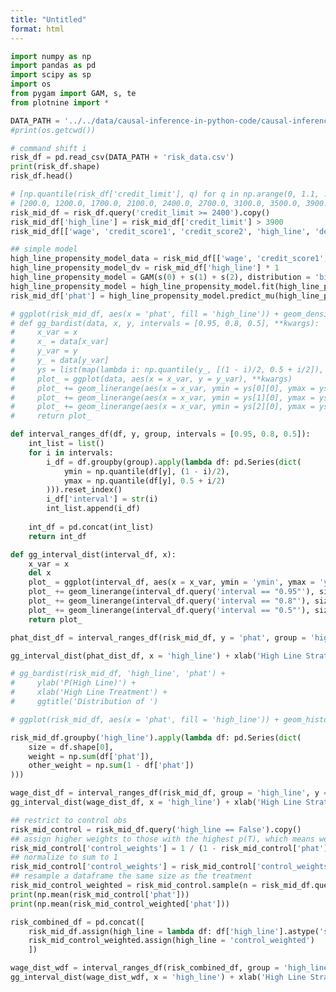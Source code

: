 ```yaml
---
title: "Untitled"
format: html
---
```


```python
import numpy as np
import pandas as pd
import scipy as sp
import os
from pygam import GAM, s, te
from plotnine import *

DATA_PATH = '../../data/causal-inference-in-python-code/causal-inference-in-python/data/'
#print(os.getcwd())
```


```python
# command shift i
risk_df = pd.read_csv(DATA_PATH + 'risk_data.csv')
print(risk_df.shape)
risk_df.head()
```

```python
# [np.quantile(risk_df['credit_limit'], q) for q in np.arange(0, 1.1, .1)]
# [200.0, 1200.0, 1700.0, 2100.0, 2400.0, 2700.0, 3100.0, 3500.0, 3900.0, 4700.0, 8500.0]
risk_mid_df = risk_df.query('credit_limit >= 2400').copy()
risk_mid_df['high_line'] = risk_mid_df['credit_limit'] > 3900
risk_mid_df[['wage', 'credit_score1', 'credit_score2', 'high_line', 'default']].groupby('high_line').agg('mean')
```

```python
## simple model
high_line_propensity_model_data = risk_mid_df[['wage', 'credit_score1', 'credit_score2']]
high_line_propensity_model_dv = risk_mid_df['high_line'] * 1
high_line_propensity_model = GAM(s(0) + s(1) + s(2), distribution = 'binomial', link = 'logit')
high_line_propensity_model = high_line_propensity_model.fit(high_line_propensity_model_data, high_line_propensity_model_dv)
risk_mid_df['phat'] = high_line_propensity_model.predict_mu(high_line_propensity_model_data)
```

```python
# ggplot(risk_mid_df, aes(x = 'phat', fill = 'high_line')) + geom_density(alpha = .4) + xlab('$P(High Line)$') + ggtitle('Propensity Model Predictions by Treatment Group')
# def gg_bardist(data, x, y, intervals = [0.95, 0.8, 0.5], **kwargs):
#     x_var = x
#     x_ = data[x_var]
#     y_var = y
#     y_ = data[y_var]
#     ys = list(map(lambda i: np.quantile(y_, [(1 - i)/2, 0.5 + i/2]), intervals))
#     plot_ = ggplot(data, aes(x = x_var, y = y_var), **kwargs)
#     plot_ += geom_linerange(aes(x = x_var, ymin = ys[0][0], ymax = ys[0][1]), size = .5)
#     plot_ += geom_linerange(aes(x = x_var, ymin = ys[1][0], ymax = ys[1][1]), size = 2, color = 'grey')
#     plot_ += geom_linerange(aes(x = x_var, ymin = ys[2][0], ymax = ys[2][1]), size = 4, color = 'lightblue')
#     return plot_

def interval_ranges_df(df, y, group, intervals = [0.95, 0.8, 0.5]):
    int_list = list()
    for i in intervals:
        i_df = df.groupby(group).apply(lambda df: pd.Series(dict(
            ymin = np.quantile(df[y], (1 - i)/2),
            ymax = np.quantile(df[y], 0.5 + i/2)
        ))).reset_index()
        i_df['interval'] = str(i)
        int_list.append(i_df)
    
    int_df = pd.concat(int_list)
    return int_df

def gg_interval_dist(interval_df, x):
    x_var = x
    del x
    plot_ = ggplot(interval_df, aes(x = x_var, ymin = 'ymin', ymax = 'ymax')) 
    plot_ += geom_linerange(interval_df.query('interval == "0.95"'), size = 0.5)
    plot_ += geom_linerange(interval_df.query('interval == "0.8"'), size = 2, color = 'grey')
    plot_ += geom_linerange(interval_df.query('interval == "0.5"'), size = 4, color = 'lightblue')
    return plot_

phat_dist_df = interval_ranges_df(risk_mid_df, y = 'phat', group = 'high_line')

gg_interval_dist(phat_dist_df, x = 'high_line') + xlab('High Line Strategy') + ylab('P(Treatment)') + ggtitle('Propensity Distributions between Credit Limit Groups') + coord_flip() + theme_bw() + theme(figure_size = (4, 2.5)) + labs(caption = 'Bars show 95-80-50% Data Interval')

# gg_bardist(risk_mid_df, 'high_line', 'phat') + 
#     ylab('P(High Line)') +
#     xlab('High Line Treatment') +
#     ggtitle('Distribution of ')

# ggplot(risk_mid_df, aes(x = 'phat', fill = 'high_line')) + geom_histogram(alpha = .4, position = 'dodge') + xlab('$P(High Line)$') + ggtitle('Propensity Model Predictions by Treatment Group')
```

```python
risk_mid_df.groupby('high_line').apply(lambda df: pd.Series(dict(
    size = df.shape[0],
    weight = np.sum(df['phat']),
    other_weight = np.sum(1 - df['phat'])
)))
```

```python
wage_dist_df = interval_ranges_df(risk_mid_df, group = 'high_line', y = 'wage')
gg_interval_dist(wage_dist_df, x = 'high_line') + xlab('High Line Strategy') + ylab('Wage Distribution)') + ggtitle('Wage Distributions between Credit Limit Groups') + coord_flip() + theme_bw() + theme(figure_size = (4, 2.5)) + labs(caption = 'Bars show 95-80-50% Data Interval')
```

```python
## restrict to control obs
risk_mid_control = risk_mid_df.query('high_line == False').copy()
## assign higher weights to those with the highest p(T), which means we divide by the 1 - P(T)
risk_mid_control['control_weights'] = 1 / (1 - risk_mid_control['phat'])
## normalize to sum to 1
risk_mid_control['control_weights'] = risk_mid_control['control_weights'] / np.sum(risk_mid_control['control_weights'])
## resample a dataframe the same size as the treatment
risk_mid_control_weighted = risk_mid_control.sample(n = risk_mid_df.query('high_line == True').shape[0], replace = True, weights = 'control_weights')
print(np.mean(risk_mid_control['phat']))
print(np.mean(risk_mid_control_weighted['phat']))
```

```python
risk_combined_df = pd.concat([
    risk_mid_df.assign(high_line = lambda df: df['high_line'].astype('str')), 
    risk_mid_control_weighted.assign(high_line = 'control_weighted')
    ])

wage_dist_wdf = interval_ranges_df(risk_combined_df, group = 'high_line', y = 'wage')
gg_interval_dist(wage_dist_wdf, x = 'high_line') + xlab('High Line Strategy') + ylab('Wage Distribution)') + ggtitle('Wage Distributions between Credit Limit Groups') + coord_flip() + theme_bw() + theme(figure_size = (4, 2.5)) + labs(caption = 'Bars show 95-80-50% Data Interval')
```


